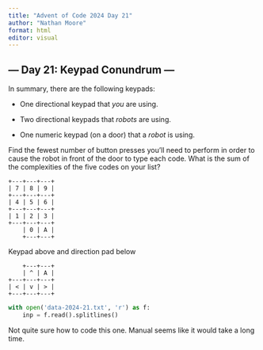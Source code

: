 ```yaml
---
title: "Advent of Code 2024 Day 21"
author: "Nathan Moore"
format: html
editor: visual
---
```


## --- Day 21: Keypad Conundrum ---

In summary, there are the following keypads:

-   One directional keypad that *you* are using.

-   Two directional keypads that *robots* are using.

-   One numeric keypad (on a door) that a *robot* is using.

Find the fewest number of button presses you'll need to perform in order to cause the robot in front of the door to type each code. What is the sum of the complexities of the five codes on your list?

```         
+---+---+---+ 
| 7 | 8 | 9 | 
+---+---+---+ 
| 4 | 5 | 6 | 
+---+---+---+ 
| 1 | 2 | 3 | 
+---+---+---+
    | 0 | A |     
    +---+---+
```

Keypad above and direction pad below

```         
    +---+---+     
    | ^ | A | 
+---+---+---+ 
| < | v | > | 
+---+---+---+
```

```python

with open('data-2024-21.txt', 'r') as f:
    inp = f.read().splitlines()

```

Not quite sure how to code this one. 
Manual seems like it would take a long time. 



